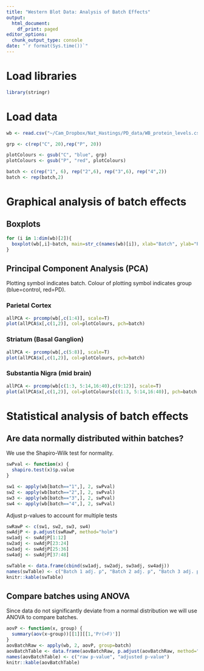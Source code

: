 ```yaml
---
title: "Western Blot Data: Analysis of Batch Effects"
output:
  html_document:
    df_print: paged
editor_options:
  chunk_output_type: console
date: "`r format(Sys.time())`"
---
```


# Load libraries
```r
library(stringr)
```

# Load data

```r
wb <- read.csv("~/Cam_Dropbox/Nat_Hastings/PD_data/WB_protein_levels.csv", row.names=1)

grp <- c(rep("C", 20),rep("P", 20))

plotColours <- gsub("C", "blue", grp)
plotColours <- gsub("P", "red", plotColours)

batch <- c(rep("1", 6), rep("2",6), rep("3",6), rep("4",2))
batch <- rep(batch,2)
```

# Graphical analysis of batch effects
## Boxplots
```r
for (i in 1:dim(wb)[2]){
  boxplot(wb[,i]~batch, main=str_c(names(wb)[i]), xlab="Batch", ylab="Protein Expression")
}
```

## Principal Component Analysis (PCA)
Plotting symbol indicates batch. Colour of plotting symbol indicates group (blue=control, red=PD).

### Parietal Cortex
```r
allPCA <- prcomp(wb[,c(1:4)], scale=T)
plot(allPCA$x[,c(1,2)], col=plotColours, pch=batch)
```

### Striatum (Basal Ganglion)
```r
allPCA <- prcomp(wb[,c(5:8)], scale=T)
plot(allPCA$x[,c(1,2)], col=plotColours, pch=batch)
```

### Substantia Nigra (mid brain)
```r
allPCA <- prcomp(wb[c(1:3, 5:14,16:40),c(9:12)], scale=T)
plot(allPCA$x[,c(1,2)], col=plotColours[c(1:3, 5:14,16:40)], pch=batch[c(1:3, 5:14,16:40)])
```



# Statistical analysis of batch effects

## Are data normally distributed within batches?
We use the Shapiro-Wilk test for normality.
```r
swPval <- function(x) {
  shapiro.test(x)$p.value
}

sw1 <- apply(wb[batch=="1",], 2, swPval)
sw2 <- apply(wb[batch=="2",], 2, swPval)
sw3 <- apply(wb[batch=="3",], 2, swPval)
sw4 <- apply(wb[batch=="4",], 2, swPval)
```

Adjust p-values to account for multiple tests
```r
swRawP <- c(sw1, sw2, sw3, sw4)
swAdjP <- p.adjust(swRawP, method="holm")
sw1adj <- swAdjP[1:12]
sw2adj <- swAdjP[23:24]
sw3adj <- swAdjP[25:36]
sw4adj <- swAdjP[37:48]
```

```r
swTable <- data.frame(cbind(sw1adj, sw2adj, sw3adj, sw4adj))
names(swTable) <- c("Batch 1 adj. p", "Batch 2 adj. p", "Batch 3 adj. p", "Batch 4 adj. p")
knitr::kable(swTable)
```

## Compare batches using ANOVA
Since data do not significantly deviate from a normal distribution we will use ANOVA to compare batches.
```r
aovP <- function(x, group) {
  summary(aov(x~group))[[1]][[1,'Pr(>F)']]
}
aovBatchRaw <- apply(wb, 2, aovP, group=batch)
aovBatchTable <- data.frame(aovBatchRaw, p.adjust(aovBatchRaw, method="holm"))
names(aovBatchTable) <- c("raw p-value", "adjusted p-value")
knitr::kable(aovBatchTable)
```
